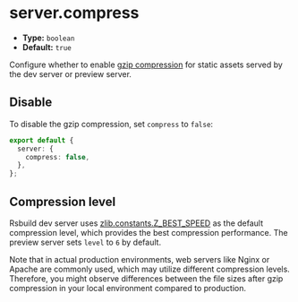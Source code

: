 # server.compress

- **Type:** `boolean`
- **Default:** `true`

Configure whether to enable [gzip compression](https://developer.mozilla.org/en-US/docs/Glossary/gzip_compression) for static assets served by the dev server or preview server.

## Disable

To disable the gzip compression, set `compress` to `false`:

```ts title="rsbuild.config.ts"
export default {
  server: {
    compress: false,
  },
};
```

## Compression level

Rsbuild dev server uses [zlib.constants.Z_BEST_SPEED](https://nodejs.org/api/zlib.html#constants) as the default compression level, which provides the best compression performance. The preview server sets `level` to `6` by default.

Note that in actual production environments, web servers like Nginx or Apache are commonly used, which may utilize different compression levels. Therefore, you might observe differences between the file sizes after gzip compression in your local environment compared to production.
